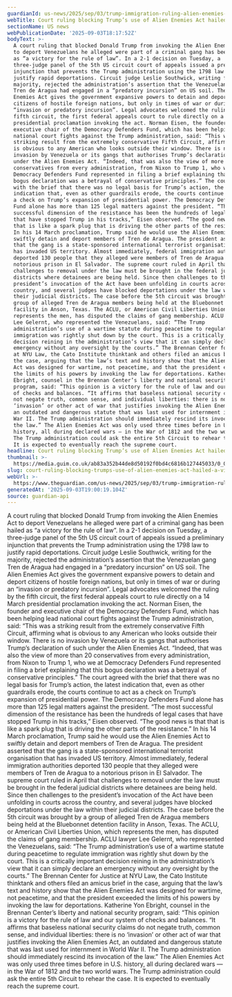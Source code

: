 ```yaml
---
guardianId: us-news/2025/sep/03/trump-immigration-ruling-alien-enemies-act
webTitle: Court ruling blocking Trump’s use of Alien Enemies Act hailed a ‘victory’
sectionName: US news
webPublicationDate: '2025-09-03T18:17:52Z'
bodyText: >-
  A court ruling that blocked Donald Trump from invoking the Alien Enemies Act
  to deport Venezuelans he alleged were part of a criminal gang has been hailed
  as “a victory for the rule of law”. In a 2-1 decision on Tuesday, a
  three-judge panel of the 5th US circuit court of appeals issued a preliminary
  injunction that prevents the Trump administration using the 1798 law to
  justify rapid deportations. Circuit judge Leslie Southwick, writing for the
  majority, rejected the administration’s assertion that the Venezuelan gang
  Tren de Aragua had engaged in a “predatory incursion” on US soil. The Alien
  Enemies Act gives the government expansive powers to detain and deport
  citizens of hostile foreign nations, but only in times of war or during an
  “invasion or predatory incursion”. Legal advocates welcomed the ruling by the
  fifth circuit, the first federal appeals court to rule directly on a 14 March
  presidential proclamation invoking the act. Norman Eisen, the founder and
  executive chair of the Democracy Defenders Fund, which has been helping lead
  national court fights against the Trump administration, said: “This was a
  striking result from the extremely conservative Fifth Circuit, affirming what
  is obvious to any American who looks outside their window. There is no
  invasion by Venezuela or its gangs that authorises Trump’s declaration of such
  under the Alien Enemies Act. “Indeed, that was also the view of more than 20
  conservatives from every administration, from Nixon to Trump 1, who we at
  Democracy Defenders Fund represented in filing a brief explaining that this
  bogus declaration was a betrayal of conservative principles.” The court agreed
  with the brief that there was no legal basis for Trump’s action, the latest
  indication that, even as other guardrails erode, the courts continue to act as
  a check on Trump’s expansion of presidential power. The Democracy Defenders
  Fund alone has more than 125 legal matters against the president. “The most
  successful dimension of the resistance has been the hundreds of legal cases
  that have stopped Trump in his tracks,” Eisen observed. “The good news is that
  that is like a spark plug that is driving the other parts of the resistance.”
  In his 14 March proclamation, Trump said he would use the Alien Enemies Act to
  swiftly detain and deport members of Tren de Aragua. The president asserted
  that the gang is a state-sponsored international terrorist organisation that
  has invaded US territory. Almost immediately, federal immigration authorities
  deported 130 people that they alleged were members of Tren de Aragua to a
  notorious prison in El Salvador. The supreme court ruled in April that
  challenges to removal under the law must be brought in the federal judicial
  districts where detainees are being held. Since then challenges to the
  president’s invocation of the Act have been unfolding in courts across the
  country, and several judges have blocked deportations under the law within
  their judicial districts. The case before the 5th circuit was brought by a
  group of alleged Tren de Aragua members being held at the Bluebonnet detention
  facility in Anson, Texas. The ACLU, or American Civil Liberties Union, which
  represents the men, has disputed the claims of gang membership. ACLU lawyer
  Lee Gelernt, who represented the Venezuelans, said: “The Trump
  administration’s use of a wartime statute during peacetime to regulate
  immigration was rightly shut down by the court. This is a critically important
  decision reining in the administration’s view that it can simply declare an
  emergency without any oversight by the courts.” The Brennan Center for Justice
  at NYU Law, the Cato Institute thinktank and others filed an amicus brief in
  the case, arguing that the law’s text and history show that the Alien Enemies
  Act was designed for wartime, not peacetime, and that the president exceeded
  the limits of his powers by invoking the law for deportations. Katherine Yon
  Ebright, counsel in the Brennan Center’s liberty and national security
  program, said: “This opinion is a victory for the rule of law and our system
  of checks and balances. “It affirms that baseless national security claims do
  not negate truth, common sense, and individual liberties: there is no
  ‘invasion’ or other act of war that justifies invoking the Alien Enemies Act,
  an outdated and dangerous statute that was last used for internment in World
  War II. The Trump administration should immediately rescind its invocation of
  the law.” The Alien Enemies Act was only used three times before in U.S.
  history, all during declared wars — in the War of 1812 and the two world wars.
  The Trump administration could ask the entire 5th Circuit to rehear the case.
  It is expected to eventually reach the supreme court.
headline: Court ruling blocking Trump’s use of Alien Enemies Act hailed a ‘victory’
thumbnail: >-
  https://media.guim.co.uk/ab83a352b44de8d50192f0bd4c6816b127445033/0_0_4520_3615/500.jpg
slug: court-ruling-blocking-trumps-use-of-alien-enemies-act-hailed-a-victory
webUrl: >-
  https://www.theguardian.com/us-news/2025/sep/03/trump-immigration-ruling-alien-enemies-act
generatedAt: '2025-09-03T19:00:19.104Z'
source: guardian-api
---
```

A court ruling that blocked Donald Trump from invoking the Alien Enemies Act to deport Venezuelans he alleged were part of a criminal gang has been hailed as “a victory for the rule of law”. In a 2-1 decision on Tuesday, a three-judge panel of the 5th US circuit court of appeals issued a preliminary injunction that prevents the Trump administration using the 1798 law to justify rapid deportations. Circuit judge Leslie Southwick, writing for the majority, rejected the administration’s assertion that the Venezuelan gang Tren de Aragua had engaged in a “predatory incursion” on US soil. The Alien Enemies Act gives the government expansive powers to detain and deport citizens of hostile foreign nations, but only in times of war or during an “invasion or predatory incursion”. Legal advocates welcomed the ruling by the fifth circuit, the first federal appeals court to rule directly on a 14 March presidential proclamation invoking the act. Norman Eisen, the founder and executive chair of the Democracy Defenders Fund, which has been helping lead national court fights against the Trump administration, said: “This was a striking result from the extremely conservative Fifth Circuit, affirming what is obvious to any American who looks outside their window. There is no invasion by Venezuela or its gangs that authorises Trump’s declaration of such under the Alien Enemies Act. “Indeed, that was also the view of more than 20 conservatives from every administration, from Nixon to Trump 1, who we at Democracy Defenders Fund represented in filing a brief explaining that this bogus declaration was a betrayal of conservative principles.” The court agreed with the brief that there was no legal basis for Trump’s action, the latest indication that, even as other guardrails erode, the courts continue to act as a check on Trump’s expansion of presidential power. The Democracy Defenders Fund alone has more than 125 legal matters against the president. “The most successful dimension of the resistance has been the hundreds of legal cases that have stopped Trump in his tracks,” Eisen observed. “The good news is that that is like a spark plug that is driving the other parts of the resistance.” In his 14 March proclamation, Trump said he would use the Alien Enemies Act to swiftly detain and deport members of Tren de Aragua. The president asserted that the gang is a state-sponsored international terrorist organisation that has invaded US territory. Almost immediately, federal immigration authorities deported 130 people that they alleged were members of Tren de Aragua to a notorious prison in El Salvador. The supreme court ruled in April that challenges to removal under the law must be brought in the federal judicial districts where detainees are being held. Since then challenges to the president’s invocation of the Act have been unfolding in courts across the country, and several judges have blocked deportations under the law within their judicial districts. The case before the 5th circuit was brought by a group of alleged Tren de Aragua members being held at the Bluebonnet detention facility in Anson, Texas. The ACLU, or American Civil Liberties Union, which represents the men, has disputed the claims of gang membership. ACLU lawyer Lee Gelernt, who represented the Venezuelans, said: “The Trump administration’s use of a wartime statute during peacetime to regulate immigration was rightly shut down by the court. This is a critically important decision reining in the administration’s view that it can simply declare an emergency without any oversight by the courts.” The Brennan Center for Justice at NYU Law, the Cato Institute thinktank and others filed an amicus brief in the case, arguing that the law’s text and history show that the Alien Enemies Act was designed for wartime, not peacetime, and that the president exceeded the limits of his powers by invoking the law for deportations. Katherine Yon Ebright, counsel in the Brennan Center’s liberty and national security program, said: “This opinion is a victory for the rule of law and our system of checks and balances. “It affirms that baseless national security claims do not negate truth, common sense, and individual liberties: there is no ‘invasion’ or other act of war that justifies invoking the Alien Enemies Act, an outdated and dangerous statute that was last used for internment in World War II. The Trump administration should immediately rescind its invocation of the law.” The Alien Enemies Act was only used three times before in U.S. history, all during declared wars — in the War of 1812 and the two world wars. The Trump administration could ask the entire 5th Circuit to rehear the case. It is expected to eventually reach the supreme court.
